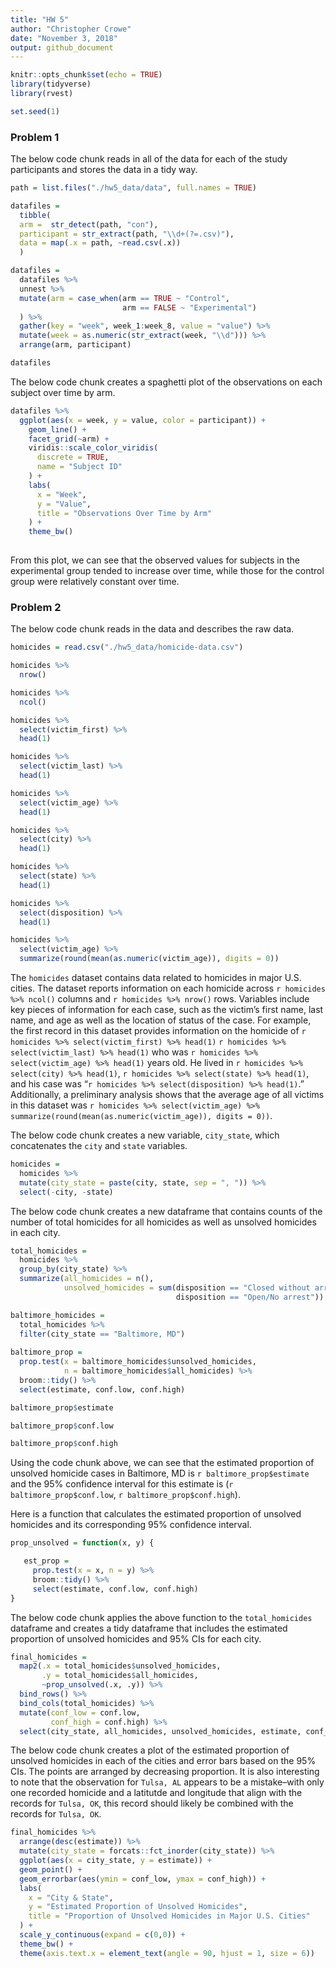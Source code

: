 ```yaml
---
title: "HW 5"
author: "Christopher Crowe"
date: "November 3, 2018"
output: github_document
---
```


```r
knitr::opts_chunk$set(echo = TRUE)
library(tidyverse)
library(rvest)

set.seed(1)
```

### Problem 1


The below code chunk reads in all of the data for each of the study participants and stores the data in a tidy way.
```r
path = list.files("./hw5_data/data", full.names = TRUE)

datafiles = 
  tibble(
  arm =  str_detect(path, "con"),
  participant = str_extract(path, "\\d+(?=.csv)"),
  data = map(.x = path, ~read.csv(.x))
  )

datafiles =
  datafiles %>% 
  unnest %>% 
  mutate(arm = case_when(arm == TRUE ~ "Control",
                         arm == FALSE ~ "Experimental")
  ) %>% 
  gather(key = "week", week_1:week_8, value = "value") %>% 
  mutate(week = as.numeric(str_extract(week, "\\d"))) %>% 
  arrange(arm, participant)

datafiles

```

The below code chunk creates a spaghetti plot of the observations on each subject over time by arm. 

```r

datafiles %>% 
  ggplot(aes(x = week, y = value, color = participant)) +
    geom_line() +
    facet_grid(~arm) +
    viridis::scale_color_viridis(
      discrete = TRUE,
      name = "Subject ID"
    ) +
    labs(
      x = "Week",
      y = "Value",
      title = "Observations Over Time by Arm"
    ) +
    theme_bw()
  

```

From this plot, we can see that the observed values for subjects in the experimental group tended to increase over time, while those for the control group were relatively constant over time.

### Problem 2

The below code chunk reads in the data and describes the raw data. 

```r
homicides = read.csv("./hw5_data/homicide-data.csv")

homicides %>%
  nrow()

homicides %>% 
  ncol()

homicides %>% 
  select(victim_first) %>% 
  head(1)

homicides %>% 
  select(victim_last) %>% 
  head(1)

homicides %>% 
  select(victim_age) %>% 
  head(1)

homicides %>% 
  select(city) %>% 
  head(1)

homicides %>% 
  select(state) %>% 
  head(1)

homicides %>% 
  select(disposition) %>% 
  head(1)

homicides %>% 
  select(victim_age) %>% 
  summarize(round(mean(as.numeric(victim_age)), digits = 0))

```

The `homicides` dataset contains data related to homicides in major U.S. cities. The dataset reports information on each homicide across `r homicides %>% ncol()` columns and `r homicides %>% nrow()` rows. Variables include key pieces of information for each case, such as the victim's first name, last name, and age as well as the location of status of the case. For example, the first record in this dataset provides information on the homicide of `r homicides %>% select(victim_first) %>% head(1)` `r homicides %>% select(victim_last) %>% head(1)` who was `r homicides %>% select(victim_age) %>% head(1)` years old. He lived in `r homicides %>% select(city) %>% head(1)`, `r homicides %>% select(state) %>% head(1)`, and his case was "`r homicides %>% select(disposition) %>% head(1)`." Additionally, a preliminary analysis shows that the average age of all victims in this dataset was `r homicides %>% select(victim_age) %>% summarize(round(mean(as.numeric(victim_age)), digits = 0))`.

The below code chunk creates a new variable, `city_state`, which concatenates the `city` and `state` variables. 

```r
homicides = 
  homicides %>% 
  mutate(city_state = paste(city, state, sep = ", ")) %>% 
  select(-city, -state)
```

The below code chunk creates a new dataframe that contains counts of the number of total homicides for all homicides as well as unsolved homicides in each city. 

```r
total_homicides = 
  homicides %>% 
  group_by(city_state) %>% 
  summarize(all_homicides = n(),
            unsolved_homicides = sum(disposition == "Closed without arrest" | 
                                     disposition == "Open/No arrest"))

```

 
```r
baltimore_homicides =
  total_homicides %>% 
  filter(city_state == "Baltimore, MD")
  
baltimore_prop = 
  prop.test(x = baltimore_homicides$unsolved_homicides,
            n = baltimore_homicides$all_homicides) %>% 
  broom::tidy() %>% 
  select(estimate, conf.low, conf.high)

baltimore_prop$estimate

baltimore_prop$conf.low

baltimore_prop$conf.high
```

Using the code chunk above, we can see that the estimated proportion of unsolved homicide cases in Baltimore, MD is `r baltimore_prop$estimate` and the 95% confidence interval for this estimate is (`r baltimore_prop$conf.low`, `r baltimore_prop$conf.high`).


Here is a function that calculates the estimated proportion of unsolved homicides and its corresponding 95% confidence interval. 

```r
prop_unsolved = function(x, y) {

   est_prop = 
     prop.test(x = x, n = y) %>% 
     broom::tidy() %>% 
     select(estimate, conf.low, conf.high)
}

```

The below code chunk applies the above function to the `total_homicides` dataframe and creates a tidy dataframe that includes the estimated proportion of unsolved homicides and 95% CIs for each city.

```r
final_homicides =
  map2(.x = total_homicides$unsolved_homicides, 
       .y = total_homicides$all_homicides, 
       ~prop_unsolved(.x, .y)) %>% 
  bind_rows() %>% 
  bind_cols(total_homicides) %>% 
  mutate(conf_low = conf.low,
         conf_high = conf.high) %>% 
  select(city_state, all_homicides, unsolved_homicides, estimate, conf_low, conf_high) 
```

The below code chunk creates a plot of the estimated proportion of unsolved homicides in each of the cities and error bars based on the 95% CIs. The points are arranged by decreasing proportion. It is also interesting to note that the observation for `Tulsa, AL` appears to be a mistake--with only one recorded homicide and a latitutde and longitude that align with the records for `Tulsa, OK`, this record should likely be combined with the records for `Tulsa, OK`.
```r

final_homicides %>% 
  arrange(desc(estimate)) %>% 
  mutate(city_state = forcats::fct_inorder(city_state)) %>% 
  ggplot(aes(x = city_state, y = estimate)) +
  geom_point() +
  geom_errorbar(aes(ymin = conf_low, ymax = conf_high)) +
  labs(
    x = "City & State",
    y = "Estimated Proportion of Unsolved Homicides",
    title = "Proportion of Unsolved Homicides in Major U.S. Cities"
  ) +
  scale_y_continuous(expand = c(0,0)) +
  theme_bw() +
  theme(axis.text.x = element_text(angle = 90, hjust = 1, size = 6)) 
  
```

